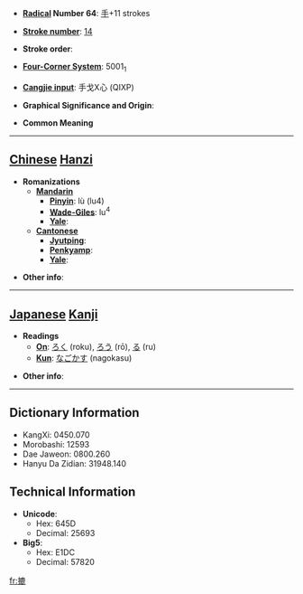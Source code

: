 * '''[[Wiktionary:Chinese radical index| Radical]] Number 64''': [[Wiktionary:Chinese radical index 手|手]]+11 strokes

* '''[[Wiktionary:Chinese total strokes index|Stroke number]]''': [[Wiktionary:Chinese total strokes index 14|14]]

* '''Stroke order''': 

* '''[[Wiktionary:Chinese four corner index|Four-Corner System]]''': 5001<sub>1</sub>

* '''[[Wiktionary:Chinese Cangjie index|Cangjie input]]''': 手戈X心 (QIXP)

* '''Graphical Significance and Origin''': 

* '''Common Meaning'''

----

== [[Chinese]] [[Hanzi]] ==

* '''Romanizations'''
** '''[[Mandarin]]'''
*** '''[[Pinyin]]''': lù (lu4)
*** '''[[Wade-Giles]]''': lu<sup>4</sup>
*** '''[[Yale]]''': 
** '''[[Cantonese]]'''
*** '''[[Jyutping]]''':
*** '''[[Penkyamp]]''': 
*** '''[[Yale]]''': 

* '''Other info''': 

----

== [[Japanese]] [[Kanji]] ==

* '''Readings'''
** '''[[On]]''': [[ろく]] (roku), [[ろう]] (rō), [[る]] (ru)
** '''[[Kun]]''': [[なごかす]] (nagokasu)

* '''Other info''':  

----

== Dictionary Information ==

* KangXi: 0450.070
* Morobashi: 12593
* Dae Jaweon: 0800.260
* Hanyu Da Zidian: 31948.140

== Technical Information ==

* '''Unicode''':
** Hex: 645D
** Decimal: 25693
* '''Big5''':
** Hex: E1DC
** Decimal: 57820

[[fr:摝]]